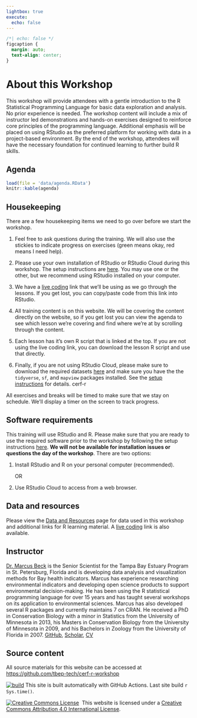 ```yaml
---
lightbox: true
execute:
  echo: false
---
```


```css
/*| echo: false */
figcaption {
  margin: auto;
  text-align: center;
}
```

# About this Workshop {.unnumbered}

This workshop will provide attendees with a gentle introduction to the R Statistical Programming Language for basic data exploration and analysis. No prior experience is needed. The workshop content will include a mix of instructor led demonstrations and hands-on exercises designed to reinforce core principles of the programming language. Additional emphasis will be placed on using RStudio as the preferred platform for working with data in a project-based environment. By the end of the workshop, attendees will have the necessary foundation for continued learning to further build R skills.

## Agenda {.unnumbered} 

```r
load(file = 'data/agenda.RData')
knitr::kable(agenda)
```

## Housekeeping  {.unnumbered}

There are a few housekeeping items we need to go over before we start the workshop.  

1. Feel free to ask questions during the training. We will also use the stickies to indicate progress on exercises (green means okay, red means I need help).

1. Please use your own installation of RStudio or RStudio Cloud during this workshop.  The setup instructions are [here](setup.html).  You may use one or the other, but we recommend using RStudio installed on your computer.

1. We have a [live coding](https://tinyurl.com/cerf-r-workshop-live-coding){target="_blank"} link that we'll be using as we go through the lessons. If you get lost, you can copy/paste code from this link into RStudio. 

1. All training content is on this website.  We will be covering the content directly on the website, so if you get lost you can view the agenda to see which lesson we're covering and find where we're at by scrolling through the content. 

1. Each lesson has it's own R script that is linked at the top. If you are not using the live coding link, you can download the lesson R script and use that directly. 

1. Finally, if you are not using RStudio Cloud, please make sure to download the required datasets [here](https://tbep-tech.github.io/cerf-r-workshop/data/data.zip) and make sure you have the the `tidyverse`, `sf`, and `mapview` packages installed. See the [setup instructions](setup.html) for details.  cerf-r

All exercises and breaks will be timed to make sure that we stay on schedule. We'll display a timer on the screen to track progress.

## Software requirements

This training will use RStudio and R. Please make sure that you are ready to use the required software prior to the workshop by following the setup instructions [here](setup.html).  __We will not be available for installation issues or questions the day of the workshop__.  There are two options:

1. Install RStudio and R on your personal computer (recommended). 

     OR 

1. Use RStudio Cloud to access from a web browser. 

## Data and resources

Please view the [Data and Resources](data_resources.html) page for data used in this workshop and additional links for R learning material.  A [live coding](https://tinyurl.com/cerf-r-workshop-live-coding){target="_blank"} link is also available.

## Instructor

[Dr. Marcus Beck](mailto:mbeck@tbep.org) is the Senior Scientist for the Tampa Bay Estuary Program in St. Petersburg, Florida and is developing data analysis and visualization methods for Bay health indicators. Marcus has experience researching environmental indicators and developing open science products to support environmental decision-making. He has been using the R statistical programming language for over 15 years and has taught several workshops on its application to environmental sciences. Marcus has also developed several R packages and currently maintains 7 on CRAN. He received a PhD in Conservation Biology with a minor in Statistics from the University of Minnesota in 2013, his Masters in Conservation Biology from the University of Minnesota in 2009, and his Bachelors in Zoology from the University of Florida in 2007. [GitHub](https://github.com/fawda123){target="_blank"}, [Scholar](https://scholar.google.com/citations?user=9ZDDQ_8AAAAJ&hl=en&authuser=2){target="_blank"}, [CV](https://github.com/fawda123/CV/blob/master/Beck_CV.pdf){target="_blank"}

## Source content

All source materials for this website can be accessed at [https://github.com/tbep-tech/cerf-r-workshop](https://github.com/tbep-tech/cerf-r-workshop){target="_blank"}

[![build](https://github.com/tbep-tech/cerf-r-workshop/workflows/build/badge.svg)](https://github.com/tbep-tech/cerf-r-workshop/actions) This site is built automatically with GitHub Actions. Last site build `r Sys.time()`.
 
 <a rel='license' href='http://creativecommons.org/licenses/by/4.0/'><img alt='Creative Commons License' style='border-width:0' src='https://i.creativecommons.org/l/by/4.0/88x31.png' /></a>&nbsp;&nbsp;This website is licensed under a <a rel='license' href='http://creativecommons.org/licenses/by/4.0/'>Creative Commons Attribution 4.0 International License</a>.